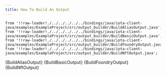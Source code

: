 ```yaml
---
title: How To Build An Output
---
```



    from '!!raw-loader!./../../../../../bindings/java/iota-client-java/examples/ExampleProject/src/output_builder/BuildAliasOutput.java';
    from '!!raw-loader!./../../../../../bindings/java/iota-client-java/examples/ExampleProject/src/output_builder/BuildBasicOutput.java';
    from '!!raw-loader!./../../../../../bindings/java/iota-client-java/examples/ExampleProject/src/output_builder/BuildFoundryOutput.java';
    from '!!raw-loader!./../../../../../bindings/java/iota-client-java/examples/ExampleProject/src/output_builder/BuildNftOutput.java';

<CodeBlock className="language-java">
    {BuildAliasOutput}
</CodeBlock>

<CodeBlock className="language-java">
    {BuildBasicOutput}
</CodeBlock>

<CodeBlock className="language-java">
    {BuildFoundryOutput}
</CodeBlock>

<CodeBlock className="language-java">
    {BuildNftOutput}
</CodeBlock>